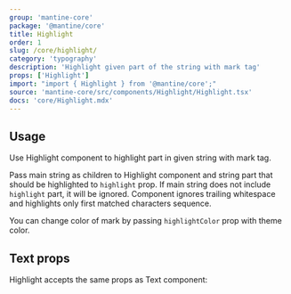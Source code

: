 ```yaml
---
group: 'mantine-core'
package: '@mantine/core'
title: Highlight
order: 1
slug: /core/highlight/
category: 'typography'
description: 'Highlight given part of the string with mark tag'
props: ['Highlight']
import: "import { Highlight } from '@mantine/core';"
source: 'mantine-core/src/components/Highlight/Highlight.tsx'
docs: 'core/Highlight.mdx'
---
```



## Usage

Use Highlight component to highlight part in given string with mark tag.

Pass main string as children to Highlight component and string part that should be highlighted to `highlight` prop.
If main string does not include `highlight` part, it will be ignored.
Component ignores trailing whitespace and highlights only first matched characters sequence.

You can change color of mark by passing `highlightColor` prop with <GatsbyLink to="/pages/theming/">theme</GatsbyLink> color.

<Demo data={HighlightDemos.configurator} />

## Text props

Highlight accepts the same props as <GatsbyLink to="/core/text/">Text</GatsbyLink> component:

<Demo data={HighlightDemos.props} />
